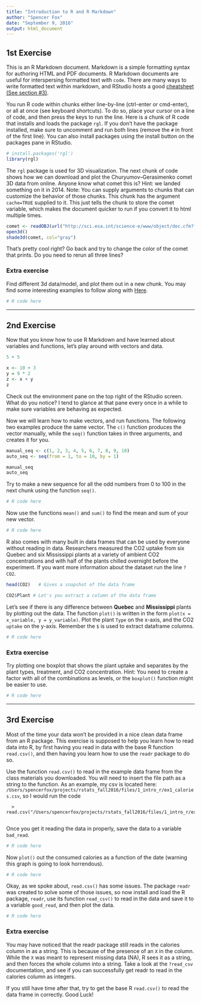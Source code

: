 ```yaml
---
title: "Introduction to R and R Markdown"
author: "Spencer Fox"
date: "September 9, 2016"
output: html_document
---
```


## 1st Exercise

This is an R Markdown document. Markdown is a simple formatting syntax for authoring HTML and PDF documents. R Markdown documents are useful for interspersing formatted text with `code`. There are many ways to write formatted text within markdown, and RStudio hosts a good [cheatsheet (See section #3)](https://www.rstudio.com/wp-content/uploads/2015/02/rmarkdown-cheatsheet.pdf).

You run R code within chunks either line-by-line (ctrl-enter or cmd-enter), or all at once (see keyboard shortcuts). To do so, place your cursor on a line of code, and then press the keys to run the line. Here is a chunk of R code that installs and loads the package `rgl`. If you don't have the package installed, make sure to uncomment and run both lines (remove the `#` in front of the first line). You can also install packages using the install button on the packages pane in RStudio.

```r
# install.packages('rgl')
library(rgl)

```

The `rgl` package is used for 3D visualization. The next chunk of code shows how we can download and plot the Churyumov–Gerasimenko comet 3D data from online. Anyone know what comet this is? Hint: we landed something on it in 2014. Note: You can supply arguments to chunks that can customize the behavior of those chunks. This chunk has the argument `cache=TRUE` supplied to it. This just tells the chunk to store the comet variable, which makes the document quicker to run if you convert it to html multiple times.

```r
comet <- readOBJ(url("http://sci.esa.int/science-e/www/object/doc.cfm?fobjectid=54726"))
open3d()
shade3d(comet, col="gray")
```

That's pretty cool right? Go back and try to change the color of the comet that prints. Do you need to rerun all three lines? 


### Extra exercise
Find different 3d data/model, and plot them out in a new chunk. You may find some interesting examples to follow along with [Here](http://www.rforscience.com/rpackages/visualisation/plot3d/).

```r
# R code here

```

---------------------------

## 2nd Exercise

Now that you know how to use R Markdown and have learned about variables and functions, let's play around with vectors and data.

```r
5 + 5

x <- 10 + 3
y = 9 * 2
z <- x + y
z
```

Check out the environment pane on the top right of the RStudio screen. What do you notice? I tend to glance at that pane every once in a while to make sure variables are behaving as expected.

Now we will learn how to make vectors, and run functions. The following two examples produce the same vector. The `c()` function produces the vector manually, while the `seq()` function takes in three arguments, and creates it for you.

```r
manual_seq <- c(1, 2, 3, 4, 5, 6, 7, 8, 9, 10)
auto_seq <- seq(from = 1, to = 10, by = 1)

manual_seq
auto_seq
```

Try to make a new sequence for all the odd numbers from 0 to 100 in the next chunk using the function `seq()`.

```r
# R code here

```

Now use the functions `mean()` and `sum()` to find the mean and sum of your new vector.

```r
# R code here

```



R also comes with many built in data frames that can be used by everyone without reading in data. Researchers measured the CO2 uptake from six Quebec and six Mississippi plants at a variety of ambient CO2 concentrations and with half of the plants chilled overnight before the experiment. If you want more information about the dataset run the line `?CO2`. 

```r
head(CO2)   # Gives a snapshot of the data frame

CO2$Plant # Let's you extract a column of the data frame

```

Let's see if there is any difference between **Quebec** and **Mississippi** plants by plotting out the data. The function `plot()` is written in the form `plot(x = x_variable, y = y_variable)`. Plot the plant `Type` on the x-axis, and the CO2 `uptake` on the y-axis. Remember the `$` is used to extract dataframe columns.

```r
# R code here

```


### Extra exercise
Try plotting one boxplot that shows the plant uptake and separates by the plant types, treatment, and CO2 concentration. Hint: You need to create a factor with all of the combinations as levels, or the `boxplot()` function might be easier to use.
```r
# R code here

```

-----------------------------------------------

## 3rd Exercise
Most of the time your data won't be provided in a nice clean data frame from an R package. This exercise is supposed to help you learn how to read data into R, by first having you read in data with the base R function `read.csv()`, and then having you learn how to use the `readr` package to do so.

Use the function `read.csv()` to read in the example data frame from the class materials you downloaded. You will need to insert the file path as a string to the function. As an example, my csv is located here: `/Users/spencerfox/projects/rstats_fall2016/files/1_intro_r/ex1_calories.csv`, so I would run the code 
      
      > read.csv("/Users/spencerfox/projects/rstats_fall2016/files/1_intro_r/ex1_calories.csv") 
      
Once you get it reading the data in properly, save the data to a variable `bad_read`.

```r
# R code here

```


Now `plot()` out the consumed calories as a function of the date (warning this graph is going to look horrendous).


```r
# R code here

```

Okay, as we spoke about, `read.csv()` has some issues. The package `readr` was created to solve some of those issues, so now install and load the R package, `readr`, use its function `read_csv()` to read in the data and save it to a variable `good_read`, and then plot the data.
```r
# R code here

```

### Extra exercise
You may have noticed that the readr package still reads in the calories column in as a string. This is because of the presence of an `X` in the column. While the `X` was meant to represent missing data (NA), R sees it as a string, and then forces the whole column into a string. Take a look at the `?read_csv` documentation, and see if you can successfully get readr to read in the calories column as integers.

If you still have time after that, try to get the base R `read.csv()` to read the data frame in correctly. Good Luck!




